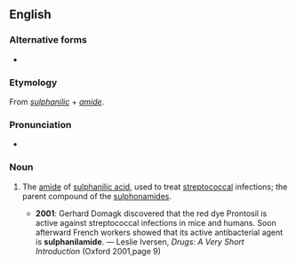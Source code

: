 ==English==

===Alternative forms===
* {{l|en|sulfanilamide}}

===Etymology===
From ''[[sulphanilic]]'' + ''[[amide]]''.

===Pronunciation===
* {{IPA|/sʌlfəˈnɪləmaɪd/|lang=en}}

===Noun===
{{en-noun}}

# {{lb|en|British spelling|pharmacology}} The [[amide]] of [[sulphanilic acid]], used to treat [[streptococcal]] infections; the parent compound of the [[sulphonamide]]s.
#* '''2001''': Gerhard Domagk discovered that the red dye Prontosil is active against streptococcal infections in mice and humans. Soon afterward French workers showed that its active antibacterial agent is '''sulphanilamide'''. — Leslie Iversen, ''Drugs: A Very Short Introduction'' (Oxford 2001,page 9)